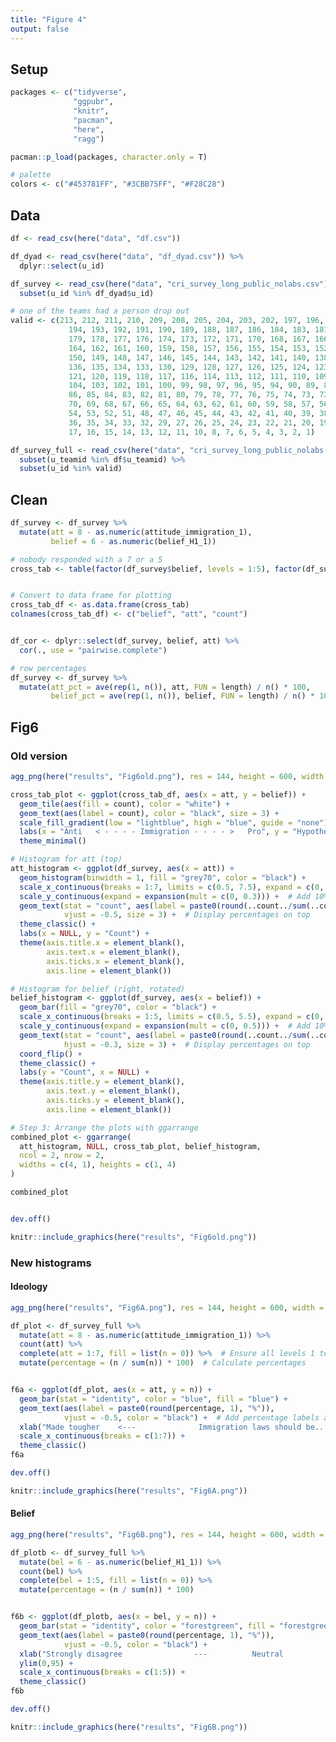 ```yaml
---
title: "Figure 4"
output: false
---
```


## Setup

```r
packages <- c("tidyverse",
              "ggpubr",
              "knitr",
              "pacman",
              "here",
              "ragg")

pacman::p_load(packages, character.only = T)

# palette
colors <- c("#453781FF", "#3CBB75FF", "#F28C28")
```

## Data

```r

df <- read_csv(here("data", "df.csv")) 

df_dyad <- read_csv(here("data", "df_dyad.csv")) %>%
  dplyr::select(u_id)

df_survey <- read_csv(here("data", "cri_survey_long_public_nolabs.csv")) %>%
  subset(u_id %in% df_dyad$u_id)

# one of the teams had a person drop out
valid <- c(213, 212, 211, 210, 209, 208, 205, 204, 203, 202, 197, 196, 195, 
             194, 193, 192, 191, 190, 189, 188, 187, 186, 184, 183, 181, 180, 
             179, 178, 177, 176, 174, 173, 172, 171, 170, 168, 167, 166, 165, 
             164, 162, 161, 160, 159, 158, 157, 156, 155, 154, 153, 152, 151, 
             150, 149, 148, 147, 146, 145, 144, 143, 142, 141, 140, 138, 137, 
             136, 135, 134, 133, 130, 129, 128, 127, 126, 125, 124, 123, 122, 
             121, 120, 119, 118, 117, 116, 114, 113, 112, 111, 110, 109, 105, 
             104, 103, 102, 101, 100, 99, 98, 97, 96, 95, 94, 90, 89, 88, 87, 
             86, 85, 84, 83, 82, 81, 80, 79, 78, 77, 76, 75, 74, 73, 72, 71, 
             70, 69, 68, 67, 66, 65, 64, 63, 62, 61, 60, 59, 58, 57, 56, 55, 
             54, 53, 52, 51, 48, 47, 46, 45, 44, 43, 42, 41, 40, 39, 38, 37, 
             36, 35, 34, 33, 32, 29, 27, 26, 25, 24, 23, 22, 21, 20, 19, 18, 
             17, 16, 15, 14, 13, 12, 11, 10, 8, 7, 6, 5, 4, 3, 2, 1)

df_survey_full <- read_csv(here("data", "cri_survey_long_public_nolabs.csv")) %>%
  subset(u_teamid %in% df$u_teamid) %>%
  subset(u_id %in% valid)

```
## Clean

```r


df_survey <- df_survey %>%
  mutate(att = 8 - as.numeric(attitude_immigration_1),
         belief = 6 - as.numeric(belief_H1_1))

# nobody responded with a 7 or a 5
cross_tab <- table(factor(df_survey$belief, levels = 1:5), factor(df_survey$att, levels = 1:7))  # Force levels 1 to 7


# Convert to data frame for plotting
cross_tab_df <- as.data.frame(cross_tab)
colnames(cross_tab_df) <- c("belief", "att", "count")


df_cor <- dplyr::select(df_survey, belief, att) %>%
  cor(., use = "pairwise.complete")

# row percentages
df_survey <- df_survey %>%
  mutate(att_pct = ave(rep(1, n()), att, FUN = length) / n() * 100,
         belief_pct = ave(rep(1, n()), belief, FUN = length) / n() * 100)

```


## Fig6

### Old version

```r

agg_png(here("results", "Fig6old.png"), res = 144, height = 600, width = 800)

cross_tab_plot <- ggplot(cross_tab_df, aes(x = att, y = belief)) +
  geom_tile(aes(fill = count), color = "white") +
  geom_text(aes(label = count), color = "black", size = 3) +
  scale_fill_gradient(low = "lightblue", high = "blue", guide = "none") +
  labs(x = "Anti   < - - - - Immigration - - - - >   Pro", y = "Hypothesis is true", fill = "Count") +
  theme_minimal()

# Histogram for att (top)
att_histogram <- ggplot(df_survey, aes(x = att)) +
  geom_histogram(binwidth = 1, fill = "grey70", color = "black") +
  scale_x_continuous(breaks = 1:7, limits = c(0.5, 7.5), expand = c(0, 0)) +  # Align with cross-tab limits
  scale_y_continuous(expand = expansion(mult = c(0, 0.3))) +  # Add 10% extra space at the top
  geom_text(stat = "count", aes(label = paste0(round(..count../sum(..count..) * 100), "%")), 
            vjust = -0.5, size = 3) +  # Display percentages on top
  theme_classic() +
  labs(x = NULL, y = "Count") +
  theme(axis.title.x = element_blank(), 
        axis.text.x = element_blank(), 
        axis.ticks.x = element_blank(),
        axis.line = element_blank())

# Histogram for belief (right, rotated)
belief_histogram <- ggplot(df_survey, aes(x = belief)) +
  geom_bar(fill = "grey70", color = "black") +
  scale_x_continuous(breaks = 1:5, limits = c(0.5, 5.5), expand = c(0, 0)) +  # Align with cross-tab limits
  scale_y_continuous(expand = expansion(mult = c(0, 0.5))) +  # Add 10% extra space at the top
  geom_text(stat = "count", aes(label = paste0(round(..count../sum(..count..) * 100), "%")), 
            hjust = -0.3, size = 3) +  # Display percentages on top
  coord_flip() +
  theme_classic() +
  labs(y = "Count", x = NULL) +
  theme(axis.title.y = element_blank(), 
        axis.text.y = element_blank(), 
        axis.ticks.y = element_blank(),
        axis.line = element_blank())

# Step 3: Arrange the plots with ggarrange
combined_plot <- ggarrange(
  att_histogram, NULL, cross_tab_plot, belief_histogram,
  ncol = 2, nrow = 2,
  widths = c(4, 1), heights = c(1, 4)
)

combined_plot


dev.off()

knitr::include_graphics(here("results", "Fig6old.png"))
```

### New histograms


#### Ideology

```r

agg_png(here("results", "Fig6A.png"), res = 144, height = 600, width = 1000)

df_plot <- df_survey_full %>%
  mutate(att = 8 - as.numeric(attitude_immigration_1)) %>%
  count(att) %>%
  complete(att = 1:7, fill = list(n = 0)) %>%  # Ensure all levels 1 to 7 are present
  mutate(percentage = (n / sum(n)) * 100)  # Calculate percentages


f6a <- ggplot(df_plot, aes(x = att, y = n)) +
  geom_bar(stat = "identity", color = "blue", fill = "blue") +
  geom_text(aes(label = paste0(round(percentage, 1), "%")), 
            vjust = -0.5, color = "black") +  # Add percentage labels above bars
  xlab("Made tougher    <---              Immigration laws should be...            --->    Relaxed") +
  scale_x_continuous(breaks = c(1:7)) +
  theme_classic()
f6a

dev.off()

knitr::include_graphics(here("results", "Fig6A.png"))

```

#### Belief

```r

agg_png(here("results", "Fig6B.png"), res = 144, height = 600, width = 1000)

df_plotb <- df_survey_full %>%
  mutate(bel = 6 - as.numeric(belief_H1_1)) %>%
  count(bel) %>%
  complete(bel = 1:5, fill = list(n = 0)) %>%  
  mutate(percentage = (n / sum(n)) * 100)  


f6b <- ggplot(df_plotb, aes(x = bel, y = n)) +
  geom_bar(stat = "identity", color = "forestgreen", fill = "forestgreen") +
  geom_text(aes(label = paste0(round(percentage, 1), "%")), 
            vjust = -0.5, color = "black") +  
  xlab("Strongly disagree                ---          Neutral           ---                   Strongly agree\n \nThe hypothesis that immigration reduces public support for social policy is true") +
  ylim(0,95) +
  scale_x_continuous(breaks = c(1:5)) +
  theme_classic()
f6b

dev.off()

knitr::include_graphics(here("results", "Fig6B.png"))

```